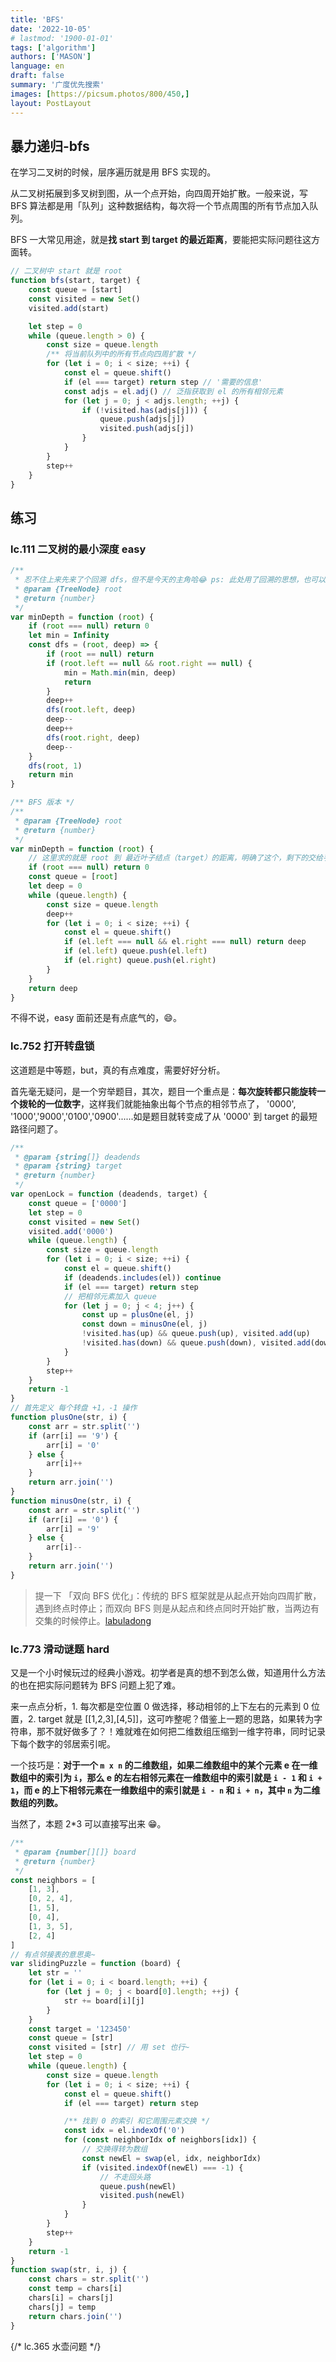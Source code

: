 ```yaml
---
title: 'BFS'
date: '2022-10-05'
# lastmod: '1900-01-01'
tags: ['algorithm']
authors: ['MASON']
language: en
draft: false
summary: '广度优先搜索'
images: [https://picsum.photos/800/450,]
layout: PostLayout
---
```



## 暴力递归-bfs

在学习二叉树的时候，层序遍历就是用 BFS 实现的。

从二叉树拓展到多叉树到图，从一个点开始，向四周开始扩散。一般来说，写 BFS 算法都是用「队列」这种数据结构，每次将一个节点周围的所有节点加入队列。

BFS 一大常见用途，就是**找 start 到 target 的最近距离**，要能把实际问题往这方面转。

```js
// 二叉树中 start 就是 root
function bfs(start, target) {
    const queue = [start]
    const visited = new Set()
    visited.add(start)

    let step = 0
    while (queue.length > 0) {
        const size = queue.length
        /** 将当前队列中的所有节点向四周扩散 */
        for (let i = 0; i < size; ++i) {
            const el = queue.shift()
            if (el === target) return step // '需要的信息'
            const adjs = el.adj() // 泛指获取到 el 的所有相邻元素
            for (let j = 0; j < adjs.length; ++j) {
                if (!visited.has(adjs[j])) {
                    queue.push(adjs[j])
                    visited.push(adjs[j])
                }
            }
        }
        step++
    }
}
```

## 练习

### lc.111 二叉树的最小深度 easy

```js
/**
 * 忍不住上来先来了个回溯 dfs，但不是今天的主角哈😂 ps: 此处用了回溯的思想，也可以用转为子问题的思想
 * @param {TreeNode} root
 * @return {number}
 */
var minDepth = function (root) {
    if (root === null) return 0
    let min = Infinity
    const dfs = (root, deep) => {
        if (root == null) return
        if (root.left == null && root.right == null) {
            min = Math.min(min, deep)
            return
        }
        deep++
        dfs(root.left, deep)
        deep--
        deep++
        dfs(root.right, deep)
        deep--
    }
    dfs(root, 1)
    return min
}
```

```js
/** BFS 版本 */
/**
 * @param {TreeNode} root
 * @return {number}
 */
var minDepth = function (root) {
    // 这里求的就是 root 到 最近叶子结点（target）的距离，明确了这个，剩下的交给手吧~
    if (root === null) return 0
    const queue = [root]
    let deep = 0
    while (queue.length) {
        const size = queue.length
        deep++
        for (let i = 0; i < size; ++i) {
            const el = queue.shift()
            if (el.left === null && el.right === null) return deep
            if (el.left) queue.push(el.left)
            if (el.right) queue.push(el.right)
        }
    }
    return deep
}
```

不得不说，easy 面前还是有点底气的，😄。

### lc.752 打开转盘锁

这道题是中等题，but，真的有点难度，需要好好分析。

首先毫无疑问，是一个穷举题目，其次，题目一个重点是：**每次旋转都只能旋转一个拨轮的一位数字**，这样我们就能抽象出每个节点的相邻节点了， '0000', '1000','9000','0100','0900'......如是题目就转变成了从 '0000' 到 target 的最短路径问题了。

```js
/**
 * @param {string[]} deadends
 * @param {string} target
 * @return {number}
 */
var openLock = function (deadends, target) {
    const queue = ['0000']
    let step = 0
    const visited = new Set()
    visited.add('0000')
    while (queue.length) {
        const size = queue.length
        for (let i = 0; i < size; ++i) {
            const el = queue.shift()
            if (deadends.includes(el)) continue
            if (el === target) return step
            // 把相邻元素加入 queue
            for (let j = 0; j < 4; j++) {
                const up = plusOne(el, j)
                const down = minusOne(el, j)
                !visited.has(up) && queue.push(up), visited.add(up)
                !visited.has(down) && queue.push(down), visited.add(down)
            }
        }
        step++
    }
    return -1
}
// 首先定义 每个转盘 +1，-1 操作
function plusOne(str, i) {
    const arr = str.split('')
    if (arr[i] == '9') {
        arr[i] = '0'
    } else {
        arr[i]++
    }
    return arr.join('')
}
function minusOne(str, i) {
    const arr = str.split('')
    if (arr[i] == '0') {
        arr[i] = '9'
    } else {
        arr[i]--
    }
    return arr.join('')
}
```

> 提一下 「双向 BFS 优化」：传统的 BFS 框架就是从起点开始向四周扩散，遇到终点时停止；而双向 BFS 则是从起点和终点同时开始扩散，当两边有交集的时候停止。[labuladong](https://labuladong.online/algo/essential-technique/bfs-framework-2/#%E5%9B%9B%E3%80%81%E5%8F%8C%E5%90%91-bfs-%E4%BC%98%E5%8C%96)

### lc.773 滑动谜题 hard

又是一个小时候玩过的经典小游戏。初学者是真的想不到怎么做，知道用什么方法的也在把实际问题转为 BFS 问题上犯了难。

来一点点分析，1. 每次都是空位置 0 做选择，移动相邻的上下左右的元素到 0 位置，2. target 就是 [[1,2,3],[4,5]]，这可咋整呢？借鉴上一题的思路，如果转为字符串，那不就好做多了？！难就难在如何把二维数组压缩到一维字符串，同时记录下每个数字的邻居索引呢。

一个技巧是：**对于一个 `m x n` 的二维数组，如果二维数组中的某个元素 e 在一维数组中的索引为 `i`，那么 e 的左右相邻元素在一维数组中的索引就是 `i - 1` 和 `i + 1`，而 e 的上下相邻元素在一维数组中的索引就是 `i - n` 和 `i + n`，其中 `n` 为二维数组的列数。**

当然了，本题 2\*3 可以直接写出来 😁。

```js
/**
 * @param {number[][]} board
 * @return {number}
 */
const neighbors = [
    [1, 3],
    [0, 2, 4],
    [1, 5],
    [0, 4],
    [1, 3, 5],
    [2, 4]
]
// 有点邻接表的意思奥~
var slidingPuzzle = function (board) {
    let str = ''
    for (let i = 0; i < board.length; ++i) {
        for (let j = 0; j < board[0].length; ++j) {
            str += board[i][j]
        }
    }
    const target = '123450'
    const queue = [str]
    const visited = [str] // 用 set 也行~
    let step = 0
    while (queue.length) {
        const size = queue.length
        for (let i = 0; i < size; ++i) {
            const el = queue.shift()
            if (el === target) return step

            /** 找到 0 的索引 和它周围元素交换 */
            const idx = el.indexOf('0')
            for (const neighborIdx of neighbors[idx]) {
                // 交换得转为数组
                const newEl = swap(el, idx, neighborIdx)
                if (visited.indexOf(newEl) === -1) {
                    // 不走回头路
                    queue.push(newEl)
                    visited.push(newEl)
                }
            }
        }
        step++
    }
    return -1
}
function swap(str, i, j) {
    const chars = str.split('')
    const temp = chars[i]
    chars[i] = chars[j]
    chars[j] = temp
    return chars.join('')
}
```

{/* lc.365 水壶问题 */}